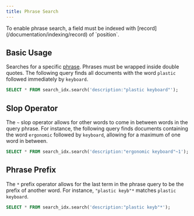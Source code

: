 ```yaml
---
title: Phrase Search
---
```


<Note>
  To enable phrase search, a field must be indexed with
  [record](/documentation/indexing/record) of `position`.
</Note>

## Basic Usage

Searches for a specific [phrase](/documentation/concepts/phrase). Phrases must be wrapped inside
double quotes. The following query finds all documents with the word `plastic` followed immediately by `keyboard`.

```sql
SELECT * FROM search_idx.search('description:"plastic keyboard"');
```

## Slop Operator

The `~` slop operator allows for other words to come in between words in the query phrase. For instance, the following query finds documents containing
the word `ergonomic` followed by `keyboard`, allowing for a maximum of one word in between.

```sql
SELECT * FROM search_idx.search('description:"ergonomic keyboard"~1');
```

## Phrase Prefix

The `*` prefix operator allows for the last term in the phrase query to be the prefix of another word. For instance,
`"plastic keyb"*` matches `plastic keyboard`.

```sql
SELECT * FROM search_idx.search('description:"plastic keyb"*');
```
